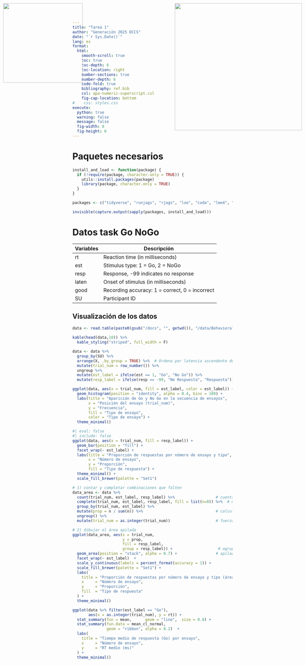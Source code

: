 ```yaml
---
title: "Tarea 1"
author: "Generación 2025 DCCS"
date: "`r Sys.Date()`"
lang: es
format:
  html:
    smooth-scroll: true
    toc: true
    toc-depth: 6
    toc-location: right
    number-sections: true
    number-depth: 6
    code-fold: true
    bibliography: ref.bib
    csl: apa-numeric-superscript.csl
    fig-cap-location: bottom
#    css: styles.css
execute:
  python: true
  warning: false
  message: false
  fig-width: 8
  fig-height: 6
---
```

<img src="logo1.png" style="width: 250px; position:absolute; top:0; left:0; padding:10px;"/>
<img src="logo2.png" style="width: 400px; position:absolute; top:0; right:0; padding:10px;"/>

# Paquetes necesarios

```r
install_and_load <- function(package) {
  if (!require(package, character.only = TRUE)) {
    utils::install.packages(package)
    library(package, character.only = TRUE)
  }
}

packages <- c("tidyverse", "runjags", "rjags", "loo", "coda", "lme4", "rstatix","knitr","kableExtra", "scales")

invisible(capture.output(sapply(packages, install_and_load)))
```

# Datos task Go NoGo

| Variables | Descripción |
|-----------|-------------|
| rt        | Reaction time (in milliseconds) |
| est       | Stimulus type: 1 = Go, 2 = NoGo |
| resp      | Response, -99 indicates no response |
| laten     | Onset of stimulus (in milliseconds) |
| good      | Recording accuracy: 1 = correct, 0 = incorrect |
| SU        | Participant ID |

## Visualización de los datos

```r
data <- read.table(paste0(gsub("/docs", "", getwd()), "/data/Behavioral_GNG.csv"), header=TRUE, sep=",")
  
kable(head(data,10)) %>%
  kable_styling("striped", full_width = F)
```

```r
data <- data %>%
  group_by(SU) %>%
  arrange(X, .by_group = TRUE) %>%  # Ordena por latencia ascendente dentro de cada sujeto
  mutate(trial_num = row_number()) %>% 
  ungroup %>%
  mutate(est_label = ifelse(est == 1, "Go", "No Go")) %>% 
  mutate(resp_label = ifelse(resp == -99, "No Respuesta", "Respuesta"))

ggplot(data, aes(x = trial_num, fill = est_label, color = est_label)) +
  geom_histogram(position = "identity", alpha = 0.4, bins = 100) +
  labs(title = "Aparición de Go y No Go en la secuencia de ensayos",
       x = "Posición del ensayo (trial_num)",
       y = "Frecuencia",
       fill = "Tipo de ensayo",
       color = "Tipo de ensayo") +
  theme_minimal()
```
```r
#| eval: false
#| include: false
ggplot(data, aes(x = trial_num, fill = resp_label)) +
  geom_bar(position = "fill") +
  facet_wrap(~ est_label) +
  labs(title = "Proporción de respuestas por número de ensayo y tipo",
       x = "Número de ensayo",
       y = "Proporción",
       fill = "Tipo de respuesta") +
  theme_minimal() +
  scale_fill_brewer(palette = "Set1")
```
```r
# 1) contar y completar combinaciones que falten
data_area <- data %>%
  count(trial_num, est_label, resp_label) %>%                  # cuenta n por combinación
  complete(trial_num, est_label, resp_label, fill = list(n=0)) %>%  # mete los que falten con n=0
  group_by(trial_num, est_label) %>%
  mutate(prop = n / sum(n)) %>%                                # calcula proporción
  ungroup() %>%
  mutate(trial_num = as.integer(trial_num))                    # fuerza tipo numérico

# 2) dibujar el área apilada
ggplot(data_area, aes(x = trial_num,
                      y = prop,
                      fill = resp_label,
                      group = resp_label)) +                    # agrupa por categoría
  geom_area(position = "stack", alpha = 0.7) +                 # apilado explícito
  facet_wrap(~ est_label)  +
  scale_y_continuous(labels = percent_format(accuracy = 1)) +
  scale_fill_brewer(palette = "Set1") +
  labs(
    title = "Proporción de respuestas por número de ensayo y tipo (área)",
    x     = "Número de ensayo",
    y     = "Proporción",
    fill  = "Tipo de respuesta"
  ) +
  theme_minimal()
```
```r
ggplot(data %>% filter(est_label == "Go"),
       aes(x = as.integer(trial_num), y = rt)) +
  stat_summary(fun = mean,      geom = "line",  size = 0.8) +
  stat_summary(fun.data = mean_cl_normal,
               geom = "ribbon", alpha = 0.2)  +
  labs(
    title = "Tiempo medio de respuesta (Go) por ensayo",
    x     = "Número de ensayo",
    y     = "RT medio (ms)"
  ) +
  theme_minimal()
```


